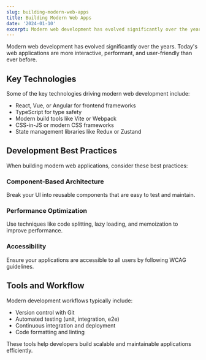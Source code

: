 ```yaml
---
slug: building-modern-web-apps
title: Building Modern Web Apps
date: '2024-01-10'
excerpt: Modern web development has evolved significantly over the years. Today's web applications are more interactive, performant, and user-friendly than ever before.
---
```


Modern web development has evolved significantly over the years. Today's web applications are more interactive, performant, and user-friendly than ever before.

## Key Technologies

Some of the key technologies driving modern web development include:

- React, Vue, or Angular for frontend frameworks
- TypeScript for type safety
- Modern build tools like Vite or Webpack
- CSS-in-JS or modern CSS frameworks
- State management libraries like Redux or Zustand

## Development Best Practices

When building modern web applications, consider these best practices:

### Component-Based Architecture

Break your UI into reusable components that are easy to test and maintain.

### Performance Optimization

Use techniques like code splitting, lazy loading, and memoization to improve performance.

### Accessibility

Ensure your applications are accessible to all users by following WCAG guidelines.

## Tools and Workflow

Modern development workflows typically include:

- Version control with Git
- Automated testing (unit, integration, e2e)
- Continuous integration and deployment
- Code formatting and linting

These tools help developers build scalable and maintainable applications efficiently.